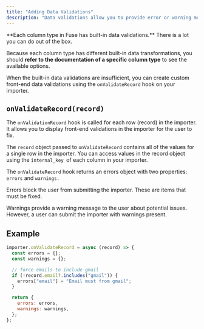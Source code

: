 ```yaml
---
title: "Adding Data Validations"
description: "Data validations allow you to provide error or warning messages to users when something is improperly formatted."
---
```


<Note>
  **Each column type in Fuse has built-in data validations.** There is a lot you can do out of the box.

Because each column type has different built-in data transformations, you should **refer to the documentation of a specific column type** to see the available options.

</Note>

When the built-in data validations are insufficient, you can create custom front-end data validations using the `onValidateRecord` hook on your importer.

## `onValidateRecord(record)`

The `onValidationRecord` hook is called for each row (record) in the importer. It allows you to display front-end validations in the importer for the user to fix.

The `record` object passed to `onValidateRecord` contains all of the values for a single row in the importer. You can access values in the record object using the `internal_key `of each column in your importer.

The `onValidateRecord` hook returns an errors object with two properties: `errors` and `warnings.`

Errors block the user from submitting the importer. These are items that must be fixed.

Warnings provide a warning message to the user about potential issues. However, a user can submit the importer with warnings present.

## Example

```javascript
importer.onValidateRecord = async (record) => {
  const errors = {};
  const warnings = {};

  // force emails to include gmail
  if (!record.email?.includes("gmail")) {
    errors["email"] = "Email must from gmail";
  }

  return {
    errors: errors,
    warnings: warnings,
  };
};
```
